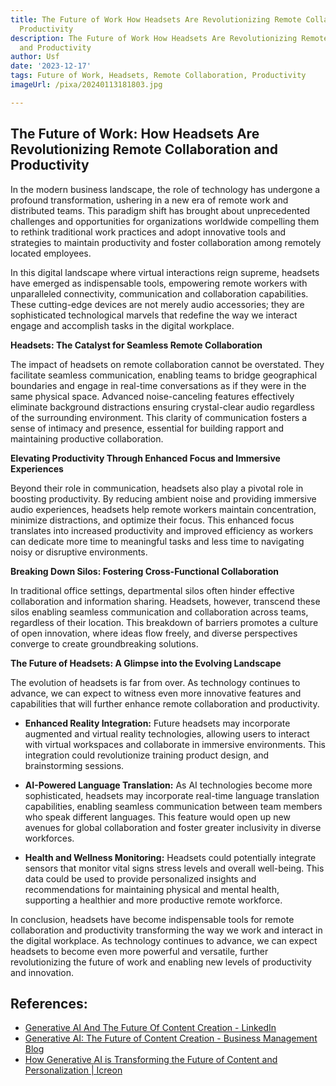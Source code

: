 ```yaml
---
title: The Future of Work How Headsets Are Revolutionizing Remote Collaboration and
  Productivity
description: The Future of Work How Headsets Are Revolutionizing Remote Collaboration
  and Productivity
author: Usf
date: '2023-12-17'
tags: Future of Work, Headsets, Remote Collaboration, Productivity
imageUrl: /pixa/20240113181803.jpg

---
```

## The Future of  Work:  How  Headsets Are Revolutionizing Remote Collaboration and Productivity

In the modern business landscape, the role of technology has undergone a profound transformation, ushering in a new era of remote work and distributed teams. This paradigm shift has brought about unprecedented challenges and opportunities for organizations  worldwide compelling them to rethink traditional work practices and adopt innovative tools and strategies  to maintain productivity and foster collaboration among remotely located employees.

In this digital landscape  where virtual interactions reign supreme, headsets have emerged as indispensable tools, empowering remote workers with unparalleled connectivity, communication and collaboration capabilities. These cutting-edge devices are not  merely audio  accessories; they are sophisticated technological marvels that redefine  the way we interact engage and accomplish  tasks in the digital workplace.

**Headsets: The Catalyst for Seamless Remote Collaboration**

The impact of headsets on  remote collaboration  cannot be overstated. They facilitate seamless  communication, enabling teams to bridge geographical boundaries and engage in real-time conversations as if they were in the same physical space. Advanced noise-canceling  features effectively eliminate background distractions ensuring crystal-clear audio regardless of the surrounding environment. This  clarity  of communication fosters a sense of intimacy and presence, essential for building rapport and maintaining productive collaboration.

**Elevating Productivity Through Enhanced Focus and Immersive Experiences**

Beyond their role in communication, headsets also play a  pivotal  role in boosting productivity. By reducing ambient noise and providing immersive  audio experiences, headsets  help  remote workers maintain concentration, minimize distractions, and optimize their focus. This  enhanced focus translates into increased productivity and improved efficiency as  workers can dedicate more time to meaningful  tasks and less time to navigating noisy or disruptive environments.

**Breaking Down Silos: Fostering Cross-Functional Collaboration**

In traditional office settings, departmental  silos often hinder effective collaboration and information sharing. Headsets, however, transcend these silos enabling seamless communication and collaboration across teams, regardless  of their location. This breakdown of barriers promotes a culture of  open innovation, where ideas flow freely, and diverse perspectives converge to create groundbreaking solutions.

**The Future of Headsets: A  Glimpse into the Evolving Landscape**

The evolution of headsets is  far from  over. As technology continues to advance, we can expect to witness even more innovative  features  and capabilities that will further  enhance remote collaboration and productivity.

* **Enhanced Reality  Integration:** Future headsets may incorporate augmented and virtual reality technologies, allowing users to interact with virtual workspaces and collaborate in immersive environments. This integration could  revolutionize training product design, and brainstorming  sessions.

* **AI-Powered Language Translation:** As AI technologies become more sophisticated, headsets may incorporate real-time language translation  capabilities, enabling seamless communication between team members who speak different languages. This feature would open up new avenues  for global collaboration and foster greater inclusivity in diverse workforces.

* **Health  and Wellness Monitoring:** Headsets could potentially integrate sensors that monitor  vital signs stress  levels  and overall well-being. This data  could be used to provide personalized insights  and recommendations for maintaining physical  and mental health, supporting a healthier and more productive  remote workforce.

In conclusion, headsets have become  indispensable tools for remote collaboration and productivity  transforming the  way we work and interact in  the digital workplace. As technology  continues to  advance, we can expect headsets to become even more powerful and versatile, further revolutionizing the future of  work and enabling new levels of productivity and innovation.

## References:
- [Generative AI And The Future Of Content Creation - LinkedIn](https://www.linkedin.com/pulse/generative-ai-future-content-creation-bernard-marr-qirue?trk=article-ssr-frontend-pulse_more-articles_related-content-card)
- [Generative AI: The Future of Content Creation - Business Management Blog](https://businessmanagementblog.com/generative-ai-in-content-creation/)
- [How Generative AI is Transforming the Future of Content and Personalization | Icreon](https://www.icreon.com/en/insights/generative-ai-transforming-content-and-personalization)
